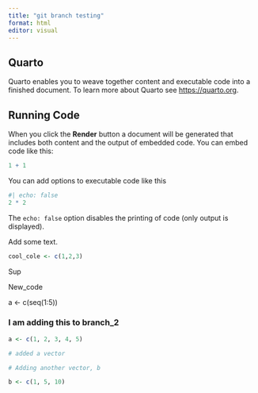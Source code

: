 ```yaml
---
title: "git branch testing"
format: html
editor: visual
---
```


## Quarto

Quarto enables you to weave together content and executable code into a finished document. To learn more about Quarto see <https://quarto.org>.

## Running Code

When you click the **Render** button a document will be generated that includes both content and the output of embedded code. You can embed code like this:

```r
1 + 1
```

You can add options to executable code like this

```r
#| echo: false
2 * 2
```

The `echo: false` option disables the printing of code (only output is displayed).

Add some text.

```r

cool_cole <- c(1,2,3)

```

Sup


New_code

a <- c(seq(1:5))


### I am adding this to branch_2

```r
a <- c(1, 2, 3, 4, 5)

# added a vector
```


```r

# Adding another vector, b

b <- c(1, 5, 10)


```

